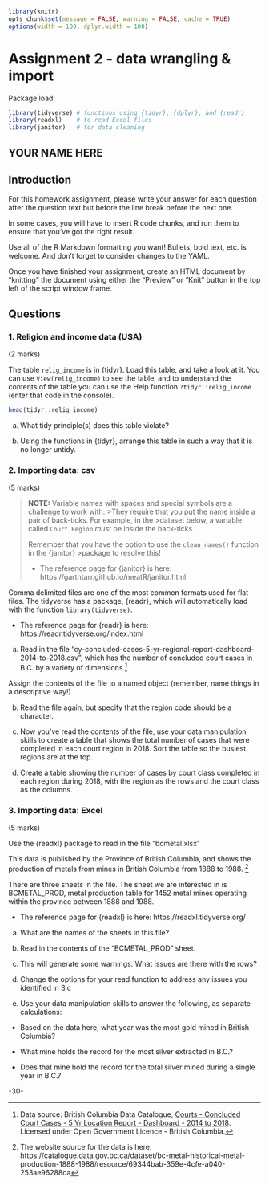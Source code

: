 <!--  This file by Martin Monkman 
is licensed under a Creative Commons Attribution 4.0 International License
https://creativecommons.org/licenses/by/4.0/  -->

```r
library(knitr)
opts_chunk$set(message = FALSE, warning = FALSE, cache = TRUE)
options(width = 100, dplyr.width = 100)
```

# Assignment 2 - data wrangling & import {#assignment2}


Package load:
```r
library(tidyverse) # functions using {tidyr}, {dplyr}, and {readr}
library(readxl)    # to read Excel files
library(janitor)   # for data cleaning

```

## YOUR NAME HERE



## Introduction

For this homework assignment, please write your answer for each question after the question text but before the line break before the next one.

In some cases, you will have to insert R code chunks, and run them to ensure that you've got the right result.

Use all of the R Markdown formatting you want! Bullets, bold text, etc. is welcome. And don't forget to consider changes to the YAML.

Once you have finished your assignment, create an HTML document by "knitting" the document using either the "Preview" or "Knit" button in the top left of the script window frame.


## Questions


### 1. Religion and income data (USA)  {-}
(2 marks)

The table `relig_income` is in {tidyr}. Load this table, and take a look at it. You can use `View(relig_income)` to see the table, and to understand the contents of the table you can use the Help function `?tidyr::relig_income` (enter that code in the console).


```r
head(tidyr::relig_income)
```

a. What tidy principle(s) does this table violate? 

b. Using the functions in {tidyr}, arrange this table in such a way that it is no longer untidy.



### 2. Importing data: csv  {-}
(5 marks)

>**NOTE:** Variable names with spaces and special symbols are a challenge to work with. >They require that you put the name inside a pair of back-ticks. For example, in the >dataset below, a variable called `Court Region` _must_ be inside the back-ticks. 
>
>Remember that you have the option to use the `clean_names()` function in the {janitor} >package to resolve this!
>
>* The reference page for {janitor} is here: https://garthtarr.github.io/meatR/janitor.html

Comma delimited files are one of the most common formats used for flat files. The tidyverse has a package, {readr}, which will automatically load with the function `library(tidyverse)`.

* The reference page for {readr} is here: https://readr.tidyverse.org/index.html

a. Read in the file "cy-concluded-cases-5-yr-regional-report-dashboard-2014-to-2018.csv", which has the number of concluded court cases in B.C. by a variety of dimensions.^[Data source: British Columbia Data Catalogue, [Courts - Concluded Court Cases - 5 Yr Location Report - Dashboard - 2014 to 2018](https://catalogue.data.gov.bc.ca/dataset/courts-concluded-court-cases-5-yr-location-report-dashboard-2014-to-2018). Licensed under Open Government Licence - British Columbia.] 

Assign the contents of the file to a named object (remember, name things in a descriptive way!)



b. Read the file again, but specify that the region code should be a character.


c. Now you've read the contents of the file, use your data manipulation skills to create a table that shows the total number of cases that were completed in each court region in 2018. Sort the table so the busiest regions are at the top.

d. Create a table showing the number of cases by court class completed in each region during 2018, with the region as the rows and the court class as the columns. 



### 3. Importing data: Excel  {-}
(5 marks)

Use the {readxl} package to read in the file "bcmetal.xlsx" 

This data is published by the Province of British Columbia, and shows the production of metals from mines in British Columbia from 1888 to 1988. ^[The website source for the data is here: https://catalogue.data.gov.bc.ca/dataset/bc-metal-historical-metal-production-1888-1988/resource/69344bab-359e-4cfe-a040-253ae96288ca]

There are three sheets in the file. The sheet we are interested in is BCMETAL_PROD, metal production table for 1452 metal mines operating within the province between 1888 and 1988.

* The reference page for {readxl} is here: https://readxl.tidyverse.org/

a. What are the names of the sheets in this file?

b. Read in the contents of the "BCMETAL_PROD" sheet. 

c. This will generate some warnings. What issues are there with the rows? 

d. Change the options for your read function to address any issues you identified in 3.c

e. Use your data manipulation skills to answer the following, as separate calculations: 

* Based on the data here, what year was the most gold mined in British Columbia?

* What mine holds the record for the most silver extracted in B.C.?

* Does that mine hold the record for the total silver mined during a single year in B.C.?



-30-